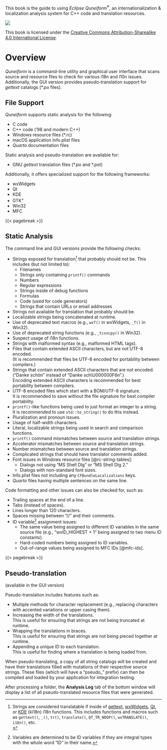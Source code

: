 ::: {.content-visible when-format="html"}
<!-- Just want this preface in the gitbook.
     PDF output will have its own copyright page after the title.-->

This book is the guide to using *Eclipse Quneiform*^®^, an internationalization & localization analysis system for C++ code and translation resources.

![](images/by-sa.png)

This book is licensed under the [Creative Commons Attribution-Sharealike 4.0 International License](https://creativecommons.org/licenses/by-sa/4.0/).
:::

# Overview

*Quneiform* is a command-line utility and graphical user interface that scans source and resource files to check for various i18n and l10n issues.
Additionally, the GUI version provides pseudo-translation support for *gettext* catalogs (\*.po files).

## File Support

*Quneiform* supports static analysis for the following:

- C code
- C++ code ('98 and modern C++)
- Windows resource files (\*.rc)
- macOS application Info.plist files
- *Quarto* documentation files

Static analysis and pseudo-translation are available for:

- GNU *gettext* translation files (\*.po and \*.pot)

Additionally, it offers specialized support for the following frameworks:

- wxWidgets
- Qt
- KDE
- GTK^+^
- Win32
- MFC

{{< pagebreak >}}

## Static Analysis

The command line and GUI versions provide the following checks:

- Strings exposed for translation[^1] that probably should not be.
  This includes (but not limited to):
  - Filenames
  - Strings only containing `printf()` commands
  - Numbers
  - Regular expressions
  - Strings inside of debug functions
  - Formulas
  - Code (used for code generators)
  - Strings that contain URLs or email addresses
- Strings not available for translation that probably should be.
- Localizable strings being concatenated at runtime.
- Use of deprecated text macros (e.g., `wxT()` in wxWidgets, `_T()` in Win32).
- Use of deprecated string functions (e.g., `_tcsncpy()` in Win32).
- Suspect usage of i18n functions.
- Strings with malformed syntax (e.g., malformed HTML tags).
- Files that contain extended ASCII characters, but are not UTF-8 encoded.<br />
  (It is recommended that files be UTF-8 encoded for portability between compilers.)
- Strings that contain extended ASCII characters that are not encoded.
  ("Danke schön" instead of "Danke sch\\U000000F6n".)<br />
  Encoding extended ASCII characters is recommended for
  best portability between compilers.
- UTF-8 encoded files which start with a BOM/UTF-8 signature.<br />
  It is recommended to save without the file signature for best compiler portability.
- `printf()`-like functions being used to just format an integer to a string.<br />
  It is recommended to use `std::to_string()` to do this instead.
- Pluralization and pronoun issues.
- Usage of half-width characters.
- Literal, localizable strings being used in search and comparison functions.
- `printf()` command mismatches between source and translation strings.
- Accelerator mismatches between source and translation strings.
- Number mismatches between source and translation strings.
- Complicated strings that should have translator comments added.
- Font issues in Windows resource files [@rc-string-tables]:
  - Dialogs not using "MS Shell Dlg" or "MS Shell Dlg 2."
  - Dialogs with non-standard font sizes.
- Info.plist files not including any `CFBundleLocalizations` keys.
- *Quarto* files having multiple sentences on the same line.

Code formatting and other issues can also be checked for, such as:

- Trailing spaces at the end of a line.
- Tabs (instead of spaces).
- Lines longer than 120 characters.
- Spaces missing between "//" and their comments.
- ID variable[^2] assignment issues:
  - The same value being assigned to different ID variables in the same source file
    (e.g., "wxID_HIGHEST + 1" being assigned to two menu ID constants).
  - Hard-coded numbers being assigned to ID variables.
  - Out-of-range values being assigned to MFC IDs [@mfc-ids].
  
{{< pagebreak >}}

## Pseudo-translation

(available in the GUI version)

Pseudo-translation includes features such as:

- Multiple methods for character replacement (e.g., replacing characters with accented variations or upper casing them).
- Increasing the width of the translations. \
  This is useful for ensuring that strings are not being truncated at runtime.
- Wrapping the translations in braces. \
  This is useful for ensuring that strings are not being pieced together at runtime.
- Appending a unique ID to each translation. \
  This is useful for finding where a translation is being loaded from.

When pseudo-translating, a copy of all string catalogs will be created and have their translations filled
with mutations of their respective source strings.
These files (which will have a "pseudo\_" prefix) can then be compiled and loaded by your application for integration testing.

::: {.notesection data-latex=""}
After processing a folder, the **Analysis Log** tab of the bottom window will display a list of all pseudo-translated resource files that were generated.
:::

[^1]: Strings are considered translatable if inside of [gettext](https://www.gnu.org/software/gettext/),
[wxWidgets](https://www.wxwidgets.org), [Qt](https://www.qt.io), or
[KDE](https://develop.kde.org/docs/plasma/widget/translations-i18n) (ki18n) i18n functions.
This includes functions and macros such as `gettext()`, `_()`, `tr()`, `translate()`,
`QT_TR_NOOP()`, `wxTRANSLATE()`, `i18n()`, etc.<br />
[^2]: Variables are determined to be ID variables if they are integral types with the whole word "ID" in their name.

